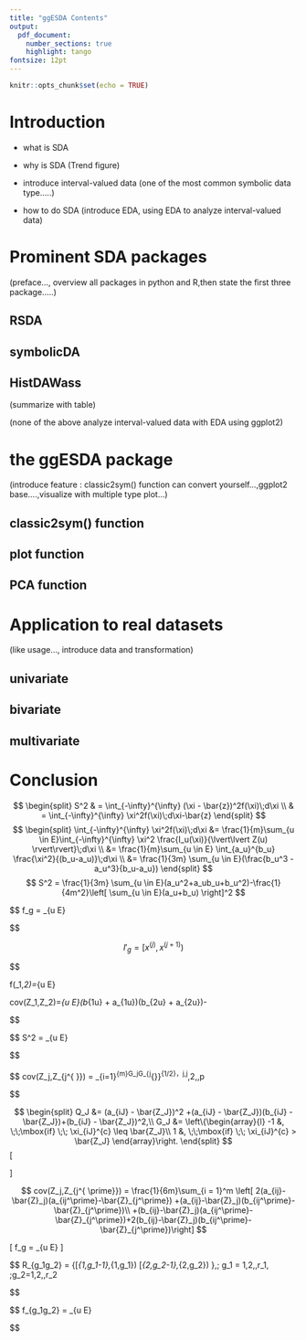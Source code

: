 ```yaml
---
title: "ggESDA Contents"
output:  
  pdf_document:
    number_sections: true
    highlight: tango
fontsize: 12pt 
---
```


```r
knitr::opts_chunk$set(echo = TRUE)
```

# Introduction

* what is SDA

* why is SDA (Trend figure)

* introduce interval-valued data (one of the most common
symbolic data type.....)

* how to do SDA (introduce EDA, using EDA to analyze interval-valued data)

# Prominent SDA packages

(preface..., overview all packages in python and R,then state the first three package.....)

## RSDA

## symbolicDA

## HistDAWass

(summarize with table)

(none of the above analyze interval-valued data with EDA using ggplot2)

# the ggESDA package

(introduce feature : classic2sym() function can convert yourself...,ggplot2 base....,visualize with multiple type plot...)

## classic2sym() function

## plot function

## PCA function

# Application to real datasets

(like usage..., introduce data and transformation)

## univariate

## bivariate

## multivariate


# Conclusion




$$
\begin{split}
S^2 & = \int_{-\infty}^{\infty} (\xi - \bar{z})^2f(\xi)\;d\xi \\
 & = \int_{-\infty}^{\infty} \xi^2f(\xi)\;d\xi-\bar{z}
\end{split}
$$
$$
\begin{split}
\int_{-\infty}^{\infty} \xi^2f(\xi)\;d\xi &= \frac{1}{m}\sum_{u \in E}\int_{-\infty}^{\infty} \xi^2 \frac{I_u(\xi)}{\lvert\lvert Z(u) \rvert\rvert}\;d\xi \\
&= \frac{1}{m}\sum_{u \in E} \int_{a_u}^{b_u} \frac{\xi^2}{(b_u-a_u)}\;d\xi \\
&= \frac{1}{3m} \sum_{u \in E}(\frac{b_u^3 - a_u^3}{b_u-a_u})
\end{split}
$$
$$
S^2 = \frac{1}{3m} \sum_{u \in E}(a_u^2+a_ub_u+b_u^2)-\frac{1}{4m^2}\left[ \sum_{u \in E}(a_u+b_u) \right]^2
$$

$$
f_g = \sum_{u \in E}\frac{\lvert\lvert Z(u) \cap I_g \rvert\rvert}{\lvert\lvert Z(u) \rvert\rvert}

$$

$$
I'_g = [x^{(j)},x^{(j+1)})
$$


$$

f(\xi_1,\xi_2)=\frac{1}{m}\sum_{u \in E}\frac{I_u(\xi_1,\xi_2)}{\| Z(u) \|}


$$
$$
cov(Z_1,Z_2)=\frac{1}{4m}\sum_{u \in E}(b_{1u} + a_{1u})(b_{2u} + a_{2u})-\frac{1}{4m^2}\left[ \sum_{u \in E}(b_{1u} + a_{1u}) \right]\left[ \sum_{u \in E}(b_{2u} + a_{2u}) \right]

$$




$$
S^2 = \frac{1}{3m}\sum_{u \in E}\left[  (a_u-\bar{Z})^2 +(a_u-\bar{Z})(b_u-\bar{Z})+(b_u-\bar{Z})^2 \right]


$$

$$
cov(Z_j,Z_{j^{ \prime}}) = \frac{1}{3m}\sum_{i=1}^{m}G_jG_{j^{\prime}}\left[ Q_jQ_{j^\prime} \right]^{1/2}，j,j^\prime=1,2,\cdots,p

$$

$$
\begin{split}
Q_J &= (a_{iJ} - \bar{Z_J})^2 +(a_{iJ} - \bar{Z_J})(b_{iJ} - \bar{Z_J})+(b_{iJ} - \bar{Z_J})^2,\\
G_J &= \left\{\begin{array}{l}
          -1 &, \;\;\mbox{if} \;\; \xi_{iJ}^{c} \leq \bar{Z_J}\\
           1 &,  \;\;\mbox{if} \;\;  \xi_{iJ}^{c} > \bar{Z_J}
        \end{array}\right.
\end{split}
$$
\[
\begin{split}
Q_J &= (a_{iJ} - \bar{Z_J})^2 +(a_{iJ} - \bar{Z_J})(b_{iJ} - \bar{Z_J})+(b_{iJ} - \bar{Z_J})^2,\\
G_J &= \left\{\begin{array}{l}
          \begin{split}
          -1 &, \;\;\mbox{if} \;\; \xi_{iJ}^{c} \leq \bar{Z_J}\\
           1 &,  \;\;\mbox{if} \;\;  \xi_{iJ}^{c} > \bar{Z_J}
           \end{split}
        \end{array}\right.
\end{split}
\]


$$
cov(Z_j,Z_{j^{ \prime}}) = \frac{1}{6m}\sum_{i = 1}^m \left[ 2(a_{ij}-\bar{Z}_j)(a_{ij^\prime}-\bar{Z}_{j^\prime}) +(a_{ij}-\bar{Z}_j)(b_{ij^\prime}-\bar{Z}_{j^\prime})\\
+(b_{ij}-\bar{Z}_j)(a_{ij^\prime}-\bar{Z}_{j^\prime})+2(b_{ij}-\bar{Z}_j)(b_{ij^\prime}-\bar{Z}_{j^\prime})\right]
$$



\[
f_g = \sum_{u \in E}\frac{\| Z(u) \cap I_g \|}{\| Z(u) \|}
\]


$$
R_{g_1g_2} = \{[\zeta_{1,g_1-1},\zeta_{1,g_1}) \times [\zeta_{2,g_2-1},\zeta_{2,g_2}) \},\; g_1 = 1,2,\cdots,r_1, \;g_2=1,2,\cdots,r_2

$$


$$
f_{g_1g_2} = \sum_{u \in E}\frac{\| Z(u) \cap R_{g_1g_2} \|}{\| Z(u) \|}

$$






